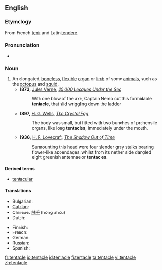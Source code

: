 ==English==

===Etymology===
From French [[tenir]] and Latin [[tendere]].

===Pronunciation===
*{{audio|en-us-tentacle.ogg|Audio (US)}}

===Noun===
{{en-noun}}

# An elongated, [[boneless]], [[flexible]] [[organ]] or [[limb]] of some [[animal]]s, such as the [[octopus]] and [[squid]].
#*'''1873,''' [[s:Author:Jules Verne|Jules Verne]], ''[http://etext.lib.virginia.edu/etcbin/ot2www-pubeng?specfile=/texts/english/modeng/publicsearch/modengpub.o2w&act=surround&offset=657864232&tag=Verne,+Jules,+1828-1905:+Twenty+Thousand+Leagues+Under+the+Sea,+1873&query=+tentacle&id=VerTwen 20,000 Leagues Under the Sea]''
#*:With one blow of the axe, Captain Nemo cut this formidable '''tentacle''', that slid wriggling down the ladder.
#*'''1897,''' [[s:Author:H._G._Wells|H. G. Wells]], ''[[s:The_Crystal_Egg|The Crystal Egg]]''
#*:The body was small, but fitted with two bunches of prehensile organs, like long '''tentacles''', immediately under the mouth.
#*'''1936,''' [[s:Author:Howard_Phillips_Lovecraft|H. P. Lovecraft]], ''[[s:The_Shadow_Out_of_Time/Chapter_4|The Shadow Out of Time]]''
#*:Surmounting this head were four slender grey stalks bearing flower-like appendages, whilst from its nether side dangled eight greenish antennae or '''tentacles'''.

====Derived terms====
*[[tentacular]]

====Translations====
{{trans-top|elongated, boneless, flexible appendage}}
*Bulgarian: {{t|bg|пипало|g=m}}
*[[Catalan]]: {{t|ca|tentacle|m}}
*Chinese: [[触手]] (hóng shǒu)
*Dutch: {{t|nl|tentakel|n}}
{{trans-mid}}
*Finnish: {{t|fi|lonkero}}
*French: {{t|fr|tentacule|m}}
*German: {{t|de|Tentakel|g=m|g2=n}}
*Russian: {{t|ru|щупальце|n|sc=Cyrl|tr=š'úpal'ce}}
*Spanish: {{t|es|tentáculo|m}}
{{trans-bottom}}

[[fr:tentacle]]
[[io:tentacle]]
[[id:tentacle]]
[[fi:tentacle]]
[[ta:tentacle]]
[[vi:tentacle]]
[[zh:tentacle]]